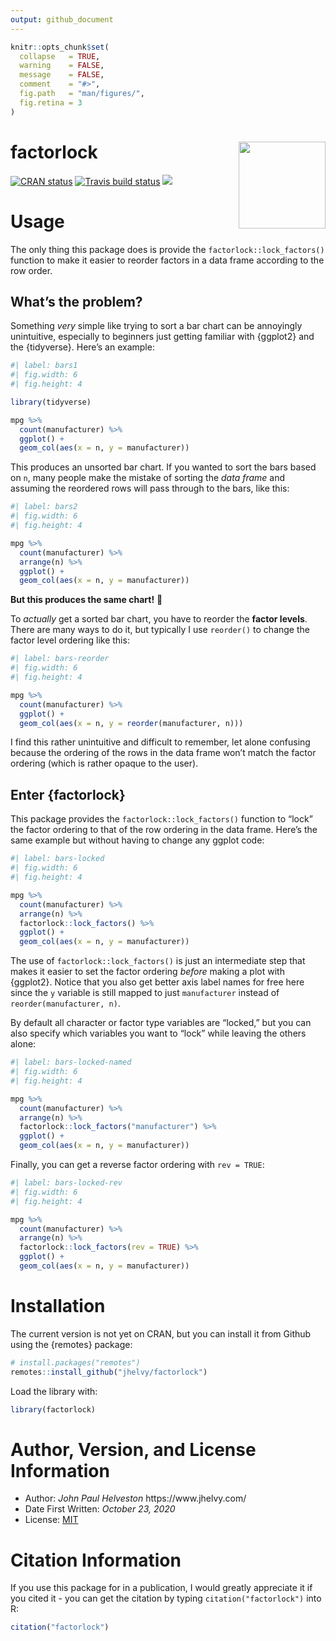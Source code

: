 ```yaml
---
output: github_document
---
```


<!-- README.md is generated from README.Rmd. Please edit that file -->

```r
knitr::opts_chunk$set(
  collapse   = TRUE,
  warning    = FALSE,
  message    = FALSE,
  comment    = "#>",
  fig.path   = "man/figures/",
  fig.retina = 3
)
```

# factorlock <a href='https://jhelvy.github.io/factorlock/'><img src='man/figures/logo.png' align="right" style="height:139px;"/></a>

<!-- badges: start -->
[![CRAN
status](https://www.r-pkg.org/badges/version/factorlock)](https://CRAN.R-project.org/package=factorlock)
[![Travis build status](https://app.travis-ci.com/jhelvy/factorlock.svg?branch=master)](https://app.travis-ci.com/github/jhelvy/factorlock)
[![](http://cranlogs.r-pkg.org/badges/grand-total/factorlock?color=blue)](https://cran.r-project.org/package=factorlock)
<!-- badges: end -->

# Usage

The only thing this package does is provide the `factorlock::lock_factors()` function to make it easier to reorder factors in a data frame according to the row order. 

## What's the problem?

Something _very_ simple like trying to sort a bar chart can be annoyingly unintuitive, especially to beginners just getting familiar with {ggplot2} and the {tidyverse}. Here's an example:

```r
#| label: bars1
#| fig.width: 6
#| fig.height: 4

library(tidyverse)

mpg %>% 
  count(manufacturer) %>% 
  ggplot() + 
  geom_col(aes(x = n, y = manufacturer))
``` 

This produces an unsorted bar chart. If you wanted to sort the bars based on `n`, many people make the mistake of sorting the _data frame_ and assuming the reordered rows will pass through to the bars, like this:

```r
#| label: bars2
#| fig.width: 6
#| fig.height: 4

mpg %>% 
  count(manufacturer) %>% 
  arrange(n) %>% 
  ggplot() + 
  geom_col(aes(x = n, y = manufacturer))
```

**But this produces the same chart!** 🤦

To _actually_ get a sorted bar chart, you have to reorder the **factor levels**. There are many ways to do it, but typically I use `reorder()` to change the factor level ordering like this:

```r
#| label: bars-reorder
#| fig.width: 6
#| fig.height: 4

mpg %>% 
  count(manufacturer) %>% 
  ggplot() + 
  geom_col(aes(x = n, y = reorder(manufacturer, n)))
``` 

I find this rather unintuitive and difficult to remember, let alone confusing because the ordering of the rows in the data frame won't match the factor ordering (which is rather opaque to the user).

## Enter {factorlock}

This package provides the `factorlock::lock_factors()` function to "lock" the factor ordering to that of the row ordering in the data frame. Here's the same example but without having to change any ggplot code:

```r
#| label: bars-locked
#| fig.width: 6
#| fig.height: 4

mpg %>% 
  count(manufacturer) %>% 
  arrange(n) %>% 
  factorlock::lock_factors() %>% 
  ggplot() + 
  geom_col(aes(x = n, y = manufacturer))
```

The use of `factorlock::lock_factors()` is just an intermediate step that makes it easier to set the factor ordering _before_ making a plot with {ggplot2}. Notice that you also get better axis label names for free here since the `y` variable is still mapped to just `manufacturer` instead of `reorder(manufacturer, n)`.

By default all character or factor type variables are "locked," but you can also specify which variables you want to "lock" while leaving the others alone:

```r
#| label: bars-locked-named
#| fig.width: 6
#| fig.height: 4

mpg %>%
  count(manufacturer) %>% 
  arrange(n) %>% 
  factorlock::lock_factors("manufacturer") %>% 
  ggplot() + 
  geom_col(aes(x = n, y = manufacturer))
```

Finally, you can get a reverse factor ordering with `rev = TRUE`:

```r
#| label: bars-locked-rev
#| fig.width: 6
#| fig.height: 4

mpg %>%
  count(manufacturer) %>% 
  arrange(n) %>% 
  factorlock::lock_factors(rev = TRUE) %>% 
  ggplot() + 
  geom_col(aes(x = n, y = manufacturer))
```

# Installation

The current version is not yet on CRAN, but you can install it from
Github using the {remotes} package:

```r
# install.packages("remotes")
remotes::install_github("jhelvy/factorlock")
```

Load the library with:

```r
library(factorlock)
```

# Author, Version, and License Information

- Author: *John Paul Helveston* https://www.jhelvy.com/
- Date First Written: *October 23, 2020*
- License: [MIT](https://github.com/jhelvy/factorlock/blob/master/LICENSE.md)

# Citation Information

If you use this package for in a publication, I would greatly appreciate it if you cited it - you can get the citation by typing `citation("factorlock")` into R:

```r
citation("factorlock")
```

